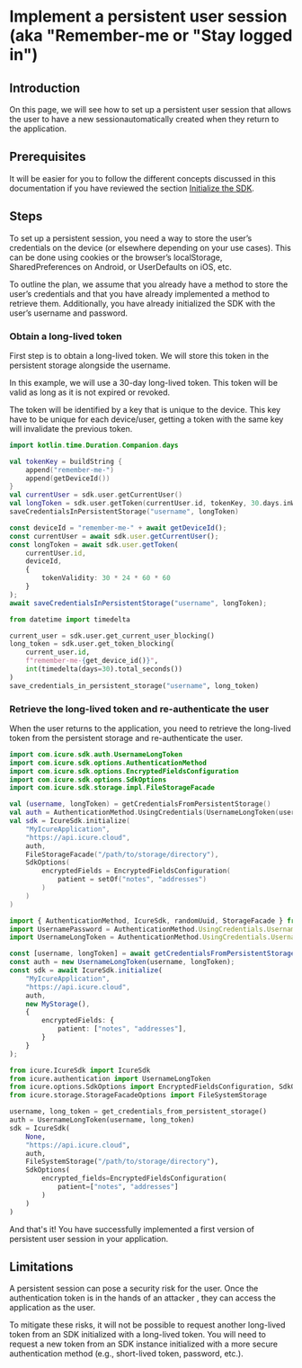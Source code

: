 
# Implement a persistent user session (aka "Remember-me or "Stay logged in")

## Introduction

On this page, we will see how to set up a persistent user session that allows the user to have a new sessionautomatically
created when they return to the application.


## Prerequisites

It will be easier for you to follow the different concepts discussed in this documentation if you have reviewed the section
[Initialize the SDK](./initialize-the-sdk).


## Steps

To set up a persistent session, you need a way to store the user’s credentials on the device (or elsewhere depending on
your use cases). This can be done using cookies or the browser’s localStorage, SharedPreferences on Android, or UserDefaults
on iOS, etc.

To outline the plan, we assume that you already have a method to store the user’s credentials and that you have already
implemented a method to retrieve them. Additionally, you have already initialized the SDK with the user’s username and
password.

### Obtain a long-lived token

First step is to obtain a long-lived token. We will store this token in the persistent storage alongside the username.

In this example, we will use a 30-day long-lived token. This token will be valid as long as it is not expired or revoked.

The token will be identified by a key that is unique to the device. This key have to be unique for each device/user,
getting a token with the same key will invalidate the previous token.

<LanguageTabs>

<TabItem value="kotlin">

```kotlin
import kotlin.time.Duration.Companion.days

val tokenKey = buildString {
	append("remember-me-")
	append(getDeviceId())
}
val currentUser = sdk.user.getCurrentUser()
val longToken = sdk.user.getToken(currentUser.id, tokenKey, 30.days.inWholeSeconds)
saveCredentialsInPersistentStorage("username", longToken)
```

</TabItem>

<TabItem value="typescript">

```typescript
const deviceId = "remember-me-" + await getDeviceId();
const currentUser = await sdk.user.getCurrentUser();
const longToken = await sdk.user.getToken(
	currentUser.id,
	deviceId,
	{
		tokenValidity: 30 * 24 * 60 * 60
	}
);
await saveCredentialsInPersistentStorage("username", longToken);
```

</TabItem>

<TabItem value="python">

```python
from datetime import timedelta

current_user = sdk.user.get_current_user_blocking()
long_token = sdk.user.get_token_blocking(
	current_user.id,
	f"remember-me-{get_device_id()}",
	int(timedelta(days=30).total_seconds())
)
save_credentials_in_persistent_storage("username", long_token)
```

</TabItem>

</LanguageTabs>

### Retrieve the long-lived token and re-authenticate the user

When the user returns to the application, you need to retrieve the long-lived token from the persistent storage and
re-authenticate the user.

<LanguageTabs>

<TabItem value="kotlin">

```kotlin
import com.icure.sdk.auth.UsernameLongToken
import com.icure.sdk.options.AuthenticationMethod
import com.icure.sdk.options.EncryptedFieldsConfiguration
import com.icure.sdk.options.SdkOptions
import com.icure.sdk.storage.impl.FileStorageFacade

val (username, longToken) = getCredentialsFromPersistentStorage()
val auth = AuthenticationMethod.UsingCredentials(UsernameLongToken(username, longToken))\n
val sdk = IcureSdk.initialize(
	"MyIcureApplication",
	"https://api.icure.cloud",
	auth,
	FileStorageFacade("/path/to/storage/directory"),
	SdkOptions(
		encryptedFields = EncryptedFieldsConfiguration(
			patient = setOf("notes", "addresses")
		)
	)
)
```

</TabItem>

<TabItem value="typescript">

```typescript
import { AuthenticationMethod, IcureSdk, randomUuid, StorageFacade } from "@icure/api";
import UsernamePassword = AuthenticationMethod.UsingCredentials.UsernamePassword;
import UsernameLongToken = AuthenticationMethod.UsingCredentials.UsernameLongToken;

const [username, longToken] = await getCredentialsFromPersistentStorage();
const auth = new UsernameLongToken(username, longToken);
const sdk = await IcureSdk.initialize(
	"MyIcureApplication",
	"https://api.icure.cloud",
	auth,
	new MyStorage(),
	{
		encryptedFields: {
			patient: ["notes", "addresses"],
		}
	}
);
```

</TabItem>

<TabItem value="python">

```python
from icure.IcureSdk import IcureSdk
from icure.authentication import UsernameLongToken
from icure.options.SdkOptions import EncryptedFieldsConfiguration, SdkOptions
from icure.storage.StorageFacadeOptions import FileSystemStorage

username, long_token = get_credentials_from_persistent_storage()
auth = UsernameLongToken(username, long_token)
sdk = IcureSdk(
	None,
	"https://api.icure.cloud",
	auth,
	FileSystemStorage("/path/to/storage/directory"),
	SdkOptions(
		encrypted_fields=EncryptedFieldsConfiguration(
			patient=["notes", "addresses"]
		)
	)
)
```

</TabItem>

</LanguageTabs>

And that's it! You have successfully implemented a first version of persistent user session in your application.

## Limitations

A persistent session can pose a security risk for the user. Once the authentication token is in the hands of an attacker
, they can access the application as the user.

To mitigate these risks, it will not be possible to request another long-lived token from an SDK initialized with a
long-lived token. You will need to request a new token from an SDK instance initialized with a more secure authentication
method (e.g., short-lived token, password, etc.).
